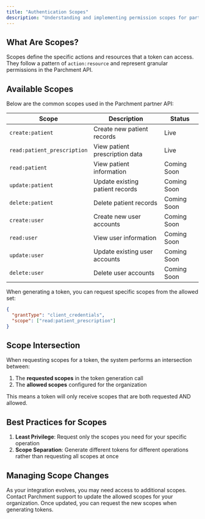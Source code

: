 ```yaml
---
title: "Authentication Scopes"
description: "Understanding and implementing permission scopes for partner APIs"
---
```


## What Are Scopes?

Scopes define the specific actions and resources that a token can access. They follow a pattern of `action:resource` and represent granular permissions in the Parchment API.

## Available Scopes

Below are the common scopes used in the Parchment partner API:

| Scope                       | Description                     | Status      |
| --------------------------- | ------------------------------- | ----------- |
| `create:patient`            | Create new patient records      | Live        |
| `read:patient_prescription` | View patient prescription data  | Live        |
| `read:patient`              | View patient information        | Coming Soon |
| `update:patient`            | Update existing patient records | Coming Soon |
| `delete:patient`            | Delete patient records          | Coming Soon |
| `create:user`               | Create new user accounts        | Coming Soon |
| `read:user`                 | View user information           | Coming Soon |
| `update:user`               | Update existing user accounts   | Coming Soon |
| `delete:user`               | Delete user accounts            | Coming Soon |

When generating a token, you can request specific scopes from the allowed set:

```json
{
  "grantType": "client_credentials",
  "scope": ["read:patient_prescription"]
}
```

## Scope Intersection

When requesting scopes for a token, the system performs an intersection between:

1. The **requested scopes** in the token generation call
2. The **allowed scopes** configured for the organization

This means a token will only receive scopes that are both requested AND allowed.

## Best Practices for Scopes

1. **Least Privilege**: Request only the scopes you need for your specific operation
2. **Scope Separation**: Generate different tokens for different operations rather than requesting all scopes at once

## Managing Scope Changes

As your integration evolves, you may need access to additional scopes. Contact Parchment support to update the allowed scopes for your organization. Once updated, you can request the new scopes when generating tokens.
